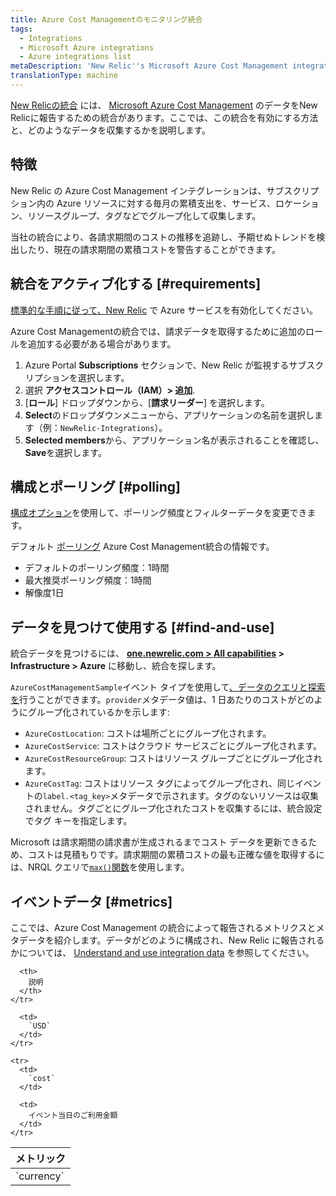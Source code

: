 ```yaml
---
title: Azure Cost Managementのモニタリング統合
tags:
  - Integrations
  - Microsoft Azure integrations
  - Azure integrations list
metaDescription: 'New Relic''s Microsoft Azure Cost Management integration: what data it reports and how to enable it.'
translationType: machine
---
```


[New Relicの統合](/docs/infrastructure/integrations-getting-started/getting-started/introduction-infrastructure-integrations) には、 [Microsoft Azure Cost Management](https://docs.microsoft.com/en-us/azure/cost-management/) のデータをNew Relicに報告するための統合があります。ここでは、この統合を有効にする方法と、どのようなデータを収集するかを説明します。

## 特徴

New Relic の Azure Cost Management インテグレーションは、サブスクリプション内の Azure リソースに対する毎月の累積支出を、サービス、ロケーション、リソースグループ、タグなどでグループ化して収集します。

当社の統合により、各請求期間のコストの推移を追跡し、予期せぬトレンドを検出したり、現在の請求期間の累積コストを警告することができます。

## 統合をアクティブ化する [#requirements]

[標準的な手順に従って、New Relic](/docs/infrastructure/microsoft-azure-integrations/getting-started/activate-azure-integrations) で Azure サービスを有効化してください。

Azure Cost Managementの統合では、請求データを取得するために追加のロールを追加する必要がある場合があります。

1. Azure Portal **Subscriptions** セクションで、New Relic が監視するサブスクリプションを選択します。
2. 選択 **アクセスコントロール（IAM）> 追加**.
3. \[**ロール**] ドロップダウンから、\[**請求リーダー**] を選択します。
4. **Select**のドロップダウンメニューから、アプリケーションの名前を選択します（例：`NewRelic-Integrations`）。
5. **Selected members**から、アプリケーション名が表示されることを確認し、 **Save**を選択します。

## 構成とポーリング [#polling]

[構成オプション](/docs/integrations/new-relic-integrations/getting-started/configure-polling-frequency-data-collection-cloud-integrations)を使用して、ポーリング頻度とフィルターデータを変更できます。

デフォルト [ポーリング](/docs/infrastructure/microsoft-azure-integrations/azure-integrations-list/azure-polling-intervals-infrastructure-integrations) Azure Cost Management統合の情報です。

* デフォルトのポーリング頻度：1時間
* 最大推奨ポーリング頻度：1時間
* 解像度1日

## データを見つけて使用する [#find-and-use]

統合データを見つけるには、 **[one.newrelic.com > All capabilities](https://one.newrelic.com/all-capabilities) > Infrastructure > Azure** に移動し、統合を探します。

`AzureCostManagementSample`イベント タイプを使用して[、データのクエリと探索を](/docs/using-new-relic/data/understand-data/query-new-relic-data)行うことができます。`provider`メタデータ値は、1 日あたりのコストがどのようにグループ化されているかを示します:

* `AzureCostLocation`: コストは場所ごとにグループ化されます。
* `AzureCostService`: コストはクラウド サービスごとにグループ化されます。
* `AzureCostResourceGroup`: コストはリソース グループごとにグループ化されます。
* `AzureCostTag`: コストはリソース タグによってグループ化され、同じイベントの`label.<tag_key>`メタデータで示されます。タグのないリソースは収集されません。タグごとにグループ化されたコストを収集するには、統合設定でタグ キーを指定します。

Microsoft は請求期間の請求書が生成されるまでコスト データを更新できるため、コストは見積もりです。請求期間の累積コストの最も正確な値を取得するには、NRQL クエリで[`max()`関数](/docs/insights/nrql-new-relic-query-language/nrql-reference/nrql-syntax-components-functions#func-max)を使用します。

## イベントデータ [#metrics]

ここでは、Azure Cost Management の統合によって報告されるメトリクスとメタデータを紹介します。データがどのように構成され、New Relic に報告されるかについては、 [Understand and use integration data](/docs/infrastructure/integrations-getting-started/getting-started/understand-integration-data-data-types#metric) を参照してください。

<table>
  <thead>
    <tr>
      <th style={{ width: "290px" }}>
        メトリック
      </th>

      <th>
        説明
      </th>
    </tr>
  </thead>

  <tbody>
    <tr>
      <td>
        `currency`
      </td>

      <td>
        `USD`
      </td>
    </tr>

    <tr>
      <td>
        `cost`
      </td>

      <td>
        イベント当日のご利用金額
      </td>
    </tr>
  </tbody>
</table>